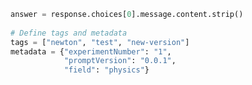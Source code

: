 ```python Python
answer = response.choices[0].message.content.strip()
    
# Define tags and metadata
tags = ["newton", "test", "new-version"]
metadata = {"experimentNumber": "1",
            "promptVersion": "0.0.1",
            "field": "physics"}
```
